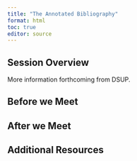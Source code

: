 ```yaml
---
title: "The Annotated Bibliography"
format: html
toc: true
editor: source
---
```

## Session Overview

More information forthcoming from DSUP.

## Before we Meet

## After we Meet

## Additional Resources
